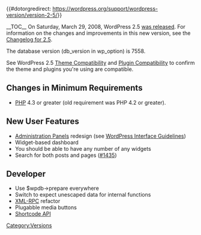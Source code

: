 {{#dotorgredirect: https://wordpress.org/support/wordpress-version/version-2-5/}}
{{Languages|
{{en|Version 2.5}}
{{ja|Version 2.5}}
}}

__TOC__
On Saturday, March 29, 2008, WordPress 2.5 [http://wordpress.org/development/2008/03/wordpress-25-brecker/ was released]. For information on the changes and improvements in this new version, see the [[Changelog/2.5|Changelog for 2.5]].

The database version (db_version in wp_option) is 7558.

See WordPress 2.5 [[Themes/Theme_Compatibility/2.5 |Theme Compatibility]] and [[Plugins/Plugin_Compatibility/2.5 | Plugin Compatibility]] to confirm the theme and plugins you're using are compatible.

== Changes in Minimum Requirements ==

* [[Glossary#PHP|PHP]] 4.3 or greater (old requirement was PHP 4.2 or greater).

== New User Features ==

* [[Administration Panels]] redesign (see [http://bobulate.com/wpig/wiki/index.php?title=Main_Page WordPress Interface Guidelines]) <!-- This link is currently broken, as of Oct 5 '08. Is there anywhere else we could link to similar content? -->
* Widget-based dashboard
* You should be able to have any number of any widgets
* Search for both posts and pages ([http://trac.wordpress.org/ticket/1435 #1435])

== Developer ==

* Use $wpdb->prepare everywhere
* Switch to expect unescaped data for internal functions
* [[XML-RPC]] refactor
* Plugabble media buttons
* [[Shortcode API]]

{{Versions}}

[[Category:Versions]]